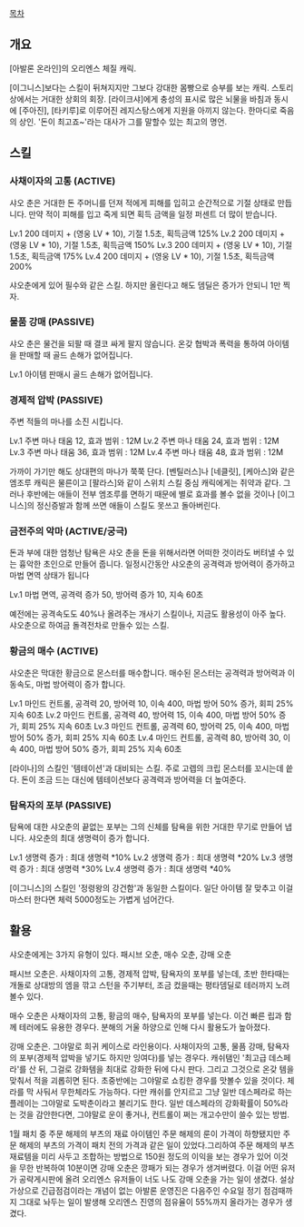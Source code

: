 [[목차]]
== 개요 ==
[아발론 온라인]의 오리엔스 체질 캐릭.

[이그니스]보다는 스킬이 뒤쳐지지만 그보다 강대한 몸빵으로 승부를 보는 캐릭.
스토리상에서는 거대한 상회의 회장. [라이크샤]에게 충성의 표시로 많은 뇌물을 바침과 동시에 [주아진], [타키루]로 이루어진 레지스탕스에게 지원을 아끼지 않는다. 한마디로 죽음의 상인. '돈이 최고죠~'라는 대사가 그를 말할수 있는 최고의 명언.

== 스킬 ==
=== 사채이자의 고통 (ACTIVE) ===
샤오 춘은 거대한 돈 주머니를 던져 적에게 피해를 입히고 순간적으로 기절 상태로 만듭니다. 만약 적이 피해를 입고 죽게 되면 획득 금액을 일정 퍼센트 더 많이 받습니다.

Lv.1 200 데미지 + (영웅 LV * 10), 기절 1.5초, 획득금액 125%  
Lv.2 200 데미지 + (영웅 LV * 10), 기절 1.5초, 획득금액 150% 
Lv.3 200 데미지 + (영웅 LV * 10), 기절 1.5초, 획득금액 175%
Lv.4 200 데미지 + (영웅 LV * 10), 기절 1.5초, 획득금액 200%
 
샤오춘에게 있어 필수와 같은 스킬. 하지만 올린다고 해도 뎀딜은 증가가 안되니 1만 찍자.

=== 물품 강매 (PASSIVE) ===
샤오 춘은 물건을 되팔 때 결코 싸게 팔지 않습니다. 온갖 협박과 폭력을 통하여 아이템을 판매할 때 골드 손해가 없어집니다.

Lv.1 아이템 판매시 골드 손해가 없어집니다.


=== 경제적 압박 (PASSIVE) ===
주변 적들의 마나를 소진 시킵니다.

Lv.1 주변 마나 태움 12, 효과 범위 : 12M
Lv.2 주변 마나 태움 24, 효과 범위 : 12M 
Lv.3 주변 마나 태움 36, 효과 범위 : 12M
Lv.4 주변 마나 태움 48, 효과 범위 : 12M 

가까이 가기만 해도 상대편의 마나가 쭉쭉 단다. [벤틸러스]나 [네클릿], [케아스]와 같은 엠조루 캐릭은 물른이고 [팔라스]와 같이 스위치 스킬 중심 캐릭에게는 쥐약과 같다. 그러나 후반에는 애들이 전부 엠조루를 면하기 때문에 별로 효과를 볼수 없을 것이나 [이그니스]의 정신증발과 함께 쓰면 애들이 스킬도 못쓰고 돌아버린다.

=== 금전주의 악마 (ACTIVE/궁극) ===
돈과 부에 대한 엄청난 탐욕은 샤오 춘을 돈을 위해서라면 어떠한 것이라도 버텨낼 수 있는 흉악한 초인으로 만들어 줍니다. 일정시간동안 샤오춘의 공격력과 방어력이 증가하고 마법 면역 상태가 됩니다

Lv.1 마법 면역, 공격력 증가 50, 방어력 증가 10, 지속 60초

예전에는 공격속도도 40%나 올려주는 개사기 스킬이나, 지금도 활용성이 아주 높다. 샤오춘으로 하여금 돌격전차로 만들수 있는 스킬.

=== 황금의 매수 (ACTIVE) ===
샤오춘은 막대한 황금으로 몬스터를 매수합니다. 매수된 몬스터는 공격력과 방어력과 이동속도, 마법 방어력이 증가 합니다.

Lv.1 마인드 컨트롤, 공격력 20, 방어력 10, 이속 400, 마법 방어 50% 증가, 회피 25% 지속 60초 
Lv.2 마인드 컨트롤, 공격력 40, 방어력 15, 이속 400, 마법 방어 50% 증가, 회피 25% 지속 60초 
Lv.3 마인드 컨트롤, 공격력 60, 방어력 25, 이속 400, 마법 방어 50% 증가, 회피 25% 지속 60초 
Lv.4 마인드 컨트롤, 공격력 80, 방어력 30, 이속 400, 마법 방어 50% 증가, 회피 25% 지속 60초
 
[라이나]의 스킬인 '템테이션'과 대비되는 스킬. 주로 고렙의 크립 몬스터를 꼬시는데 씉다. 돈이 조금 드는 대신에 템테이션보다 공격력과 방어력을 더 높여준다.

=== 탐욕자의 포부 (PASSIVE) ===
탐욕에 대한 샤오춘의 끝없는 포부는 그의 신체를 탐욕을 위한 거대한 무기로 만들어 냅니다. 샤오춘의 최대 생명력이 증가 합니다.

Lv.1 생명력 증가 : 최대 생명력 *10% 
Lv.2 생명력 증가 : 최대 생명력 *20%  
Lv.3 생명력 증가 : 최대 생명력 *30% 
Lv.4 생명력 증가 : 최대 생명력 *40%

[이그니스]의 스킬인 '정령왕의 강건함'과 동일한 스킬이다. 일단 아이템 잘 맞추고 이걸 마스터 한다면 체력 5000정도는 가볍게 넘어간다.


== 활용 ==

샤오춘에게는 3가지 유형이 있다. 패시브 오춘, 매수 오춘, 강매 오춘

패시브 오춘은. 사채이자의 고통, 경제적 압박, 탐욕자의 포부를 넣는데, 초반 한타때는 개돌로 상대방의 엠을 깎고 스턴을 주기부터, 조금 컸을때는 평타뎀딜로 테러까지 노려볼수 있다.

매수 오춘은 사채이자의 고통, 황금의 매수, 탐욕자의 포부를 넣는다. 이건 빠른 립과 함께 테러에도 유용한 경우다. 분해의 거울 하양으로 인해 다시 활용도가 높아졌다.

강매 오춘은. 그야말로 희귀 케이스로 라인용이다. 사채이자의 고통, 물픔 강매, 탐욕자의 포부(경제적 압박을 넣기도 하지만 잉여다)를 넣는 경우다. 캐쉬탬인 '최고급 데스페라'를 산 뒤, 그걸로 강화템을 최대로 강화한 뒤에 다시 판다. 그리고 그것으로 온갖 템을 맞춰서 적을 괴롭히면 된다. 초중반에는 그야말로 쇼킹한 경우를 맛볼수 있을 것이다. 체라를 막 사둬서 무한체라도 가능하다. 
다만 캐쉬를 안지르고 그냥 일반 데스페라로 하는 플레이는 그야말로 도박춘이라고 불리기도 한다. 일반 데스페라의 강화확률이 50%라는 것을 감안한다면, 그야말로 운이 좋거나, 컨트롤이 쩌는 개고수만이 쓸수 있는 방법.

1월 패치 중 주문 해제의 부츠의 재료 아이템인 주문 해제의 룬이 가격이 하향됐지만 주문 해제의 부츠의 가격이 패치 전의 가격과 같은 일이 있었다.그리하여 주문 해제의 부츠 재료템을 미리 사두고 조합하는 방법으로 150원 정도의 이익을 보는 경우가 있어 이것을 무한 반복하여 10분이면 강매 오춘은 깡패가 되는 경우가 생겨버렸다. 이걸 어떤 유저가 공략게시판에 올려 오리엔스 유저들이 너도 나도 강매 오춘을 가는 일이 생겼다. 설상가상으로 긴급점검이라는 개념이 없는 아발론 운영진은 다음주인 수요일 정기 점검때까지 그대로 놔두는 일이 발생해 오리엔스 진영의 점유율이 55%까지 올라가는 경우가 생겼다.
